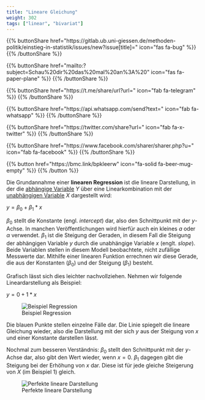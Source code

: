 ```yaml
---
title: "Lineare Gleichung"
weight: 302
tags: ["linear", "bivariat"]
---
```


{{% buttonShare href=\"https\:\/\/gitlab.ub.uni-giessen.de\/methoden-politik\/einstieg-in-statistik\/issues\/new?issue[title]=\" icon=\"fas fa-bug\" %}} {{% /buttonShare %}} 

{{% buttonShare href=\"mailto\:?subject=Schau\%20dir\%20das\%20mal\%20an\%3A\%20\" icon=\"fas fa-paper-plane\" %}} {{% /buttonShare %}}

{{% buttonShare href=\"https\:\/\/t.me\/share\/url?url=\" icon=\"fab fa-telegram\" %}} {{% /buttonShare %}}

{{% buttonShare href=\"https\:\/\/api.whatsapp.com\/send?text=\" icon=\"fab fa-whatsapp\" %}} {{% /buttonShare %}}

{{% buttonShare href=\"https\:\/\/twitter.com\/share?url=\" icon=\"fab fa-x-twitter\" %}} {{% /buttonShare %}}

{{% buttonShare href=\"https\:\/\/www.facebook.com\/sharer\/sharer.php?u=\" icon=\"fab fa-facebook\" %}} {{% /buttonShare %}}

{{% button href=\"https\:\/\/bmc.link\/bpkleerw\" icon=\"fa-solid fa-beer-mug-empty\" %}} {{% /button %}}

Die Grundannahme einer **linearen Regression** ist die lineare Darstellung, in der die [abhängige Variable](../../glossar/abhaengigevariable/index.html) $Y$ über eine Linearkombination mit der [unabhängigen Variable](../../glossar/unabhaengigevariable/index.html) $X$ dargestellt wird:

$y = \beta_0 + \beta_1 \ast x$

$\beta_0$ stellt die Konstante (engl. *intercept*) dar, also den Schnittpunkt mit der $y$-Achse. In manchen Veröffentlichungen wird hierfür auch ein kleines $a$ oder $\alpha$ verwendet. $\beta_1$ ist die Steigung der Geraden, in diesem Fall die Steigung der abhängigen Variable $y$ durch die unabhängige Variable $x$ (englt. *slope*). Beide Variablen stellen in diesem Modell beobachtete, nicht zufällige Messwerte dar. Mithilfe einer linearen Funktion errechnen wir diese Gerade, die aus der Konstanten ($\beta_0$) und der Steigung ($\beta_1$) besteht.

Grafisch lässt sich dies leichter nachvollziehen. Nehmen wir folgende Lineardarstellung als Beispiel:

$y = 0 + 1 \ast x$

![Beispiel Regression](../images/reg1.png)

Die blauen Punkte stellen einzelne Fälle dar. Die Linie spiegelt die lineare Gleichung wieder, also die Darstellung mit der sich $y$ aus der Steigung von $x$ und einer Konstante darstellen lässt.

Nochmal zum besseren Verständnis: $\beta_0$ stellt den Schnittpunkt mit der $y$-Achse dar, also gibt den Wert wieder, wenn $x=0$. $\beta_1$ dagegen gibt die Steigung bei der Erhöhung von $x$ dar. Diese ist für jede gleiche Steigerung von $X$ (im Beispiel 1) gleich.

![Perfekte lineare Darstellung](../images/reg2.png)
